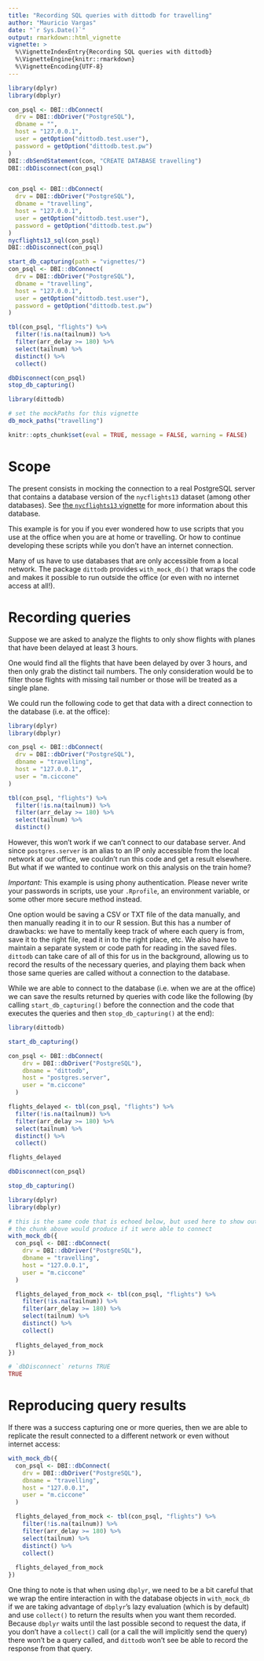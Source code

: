 ```yaml
---
title: "Recording SQL queries with dittodb for travelling"
author: "Mauricio Vargas"
date: "`r Sys.Date()`"
output: rmarkdown::html_vignette
vignette: >
  %\VignetteIndexEntry{Recording SQL queries with dittodb}
  %\VignetteEngine{knitr::rmarkdown}
  %\VignetteEncoding{UTF-8}
---
```


```r
library(dplyr)
library(dbplyr)

con_psql <- DBI::dbConnect(
  drv = DBI::dbDriver("PostgreSQL"),
  dbname = "",
  host = "127.0.0.1",
  user = getOption("dittodb.test.user"),
  password = getOption("dittodb.test.pw")
)
DBI::dbSendStatement(con, "CREATE DATABASE travelling")
DBI::dbDisconnect(con_psql)


con_psql <- DBI::dbConnect(
  drv = DBI::dbDriver("PostgreSQL"),
  dbname = "travelling",
  host = "127.0.0.1",
  user = getOption("dittodb.test.user"),
  password = getOption("dittodb.test.pw")
)
nycflights13_sql(con_psql)
DBI::dbDisconnect(con_psql)

start_db_capturing(path = "vignettes/")
con_psql <- DBI::dbConnect(
  drv = DBI::dbDriver("PostgreSQL"),
  dbname = "travelling",
  host = "127.0.0.1",
  user = getOption("dittodb.test.user"),
  password = getOption("dittodb.test.pw")
)

tbl(con_psql, "flights") %>%
  filter(!is.na(tailnum)) %>%
  filter(arr_delay >= 180) %>% 
  select(tailnum) %>%
  distinct() %>% 
  collect()

dbDisconnect(con_psql)
stop_db_capturing()
```

```r
library(dittodb)

# set the mockPaths for this vignette
db_mock_paths("travelling")

knitr::opts_chunk$set(eval = TRUE, message = FALSE, warning = FALSE)
```

# Scope

The present consists in mocking the connection to a real PostgreSQL server that
contains a database version of the `nycflights13` dataset (among other
databases). See [the `nycflights13` vignette](nycflights.html) for
more information about this database.

This example is for you if you ever wondered how to use scripts that you use
at the office when you are at home or travelling. Or how to continue developing
these scripts while you don't have an internet connection.

Many of us have to use databases that are only accessible from a local network. 
The package `dittodb` provides `with_mock_db()` that wraps the code and makes it
possible to run outside the office (or even with no internet access at all!).

# Recording queries

Suppose we are asked to analyze the flights to only show flights with planes 
that have been delayed at least 3 hours.

One would find all the flights that have been delayed by over 3 hours, and then 
only grab the distinct tail numbers. The only consideration would be to filter 
those flights with missing tail number or those will be treated as a single 
plane.

We could run the following code to get that data with a direct connection to the 
database (i.e. at the office):
```r
library(dplyr)
library(dbplyr)

con_psql <- DBI::dbConnect(
  drv = DBI::dbDriver("PostgreSQL"),
  dbname = "travelling",
  host = "127.0.0.1",
  user = "m.ciccone"
)

tbl(con_psql, "flights") %>%
  filter(!is.na(tailnum)) %>%
  filter(arr_delay >= 180) %>% 
  select(tailnum) %>%
  distinct()
```

However, this won't work if we can't connect to our database server. And since 
`postgres.server` is an alias to an IP only accessible from the local network at 
our office, we couldn't run this code and get a result elsewhere. But what if we 
wanted to continue work on this analysis on the train home?

*Important:* This example is using phony authentication. Please never write your 
passwords in scripts, use your `.Rprofile`, an environment variable, or some other 
more secure method instead.

One option would be saving a CSV or TXT file of the data manually, and then
manually reading it in to our R session. But this has a number of drawbacks: we
have to mentally keep track of where each query is from, save it to the right
file, read it in to the right place, etc. We also have to maintain a separate
system or code path for reading in the saved files. `dittodb` can take care of
all of this for us in the background, allowing us to record the results of the
necessary queries, and playing them back when those same queries are called
without a connection to the database.

While we are able to connect to the database (i.e. when we are at the office) we
can save the results returned by queries with code like the following (by
calling `start_db_capturing()` before the connection and the code that executes the
queries and then `stop_db_capturing()` at the end):

```r
library(dittodb)

start_db_capturing()

con_psql <- DBI::dbConnect(
    drv = DBI::dbDriver("PostgreSQL"),
    dbname = "dittodb",
    host = "postgres.server",
    user = "m.ciccone"
  )

flights_delayed <- tbl(con_psql, "flights") %>%
  filter(!is.na(tailnum)) %>%
  filter(arr_delay >= 180) %>% 
  select(tailnum) %>%
  distinct() %>%
  collect()

flights_delayed

dbDisconnect(con_psql)

stop_db_capturing()
```

```r
library(dplyr)
library(dbplyr)

# this is the same code that is echoed below, but used here to show output that 
# the chunk above would produce if it were able to connect
with_mock_db({
  con_psql <- DBI::dbConnect(
    drv = DBI::dbDriver("PostgreSQL"),
    dbname = "travelling",
    host = "127.0.0.1",
    user = "m.ciccone"
  )

  flights_delayed_from_mock <- tbl(con_psql, "flights") %>%
    filter(!is.na(tailnum)) %>%
    filter(arr_delay >= 180) %>% 
    select(tailnum) %>%
    distinct() %>% 
    collect()
  
  flights_delayed_from_mock
})

# `dbDisconnect` returns TRUE
TRUE
```

# Reproducing query results

If there was a success capturing one or more queries, then we are able to
replicate the result connected to a different network or even without internet
access:

```r
with_mock_db({
  con_psql <- DBI::dbConnect(
    drv = DBI::dbDriver("PostgreSQL"),
    dbname = "travelling",
    host = "127.0.0.1",
    user = "m.ciccone"
  )

  flights_delayed_from_mock <- tbl(con_psql, "flights") %>%
    filter(!is.na(tailnum)) %>%
    filter(arr_delay >= 180) %>% 
    select(tailnum) %>%
    distinct() %>%
    collect()
  
  flights_delayed_from_mock
})
```

One thing to note is that when using `dbplyr`, we need to be a bit careful that 
we wrap the entire interaction in with the database objects in `with_mock_db` if
we are taking advantage of `dbplyr`'s lazy evaluation (which is by default) and
use `collect()` to return the results when you want them recorded. Because 
`dbplyr` waits until the last possible second to request the data, if you don't 
have a `collect()` call (or a call the will implicitly send the query) there 
won't be a query called, and `dittodb` won't see be able to record the response 
from that query.

